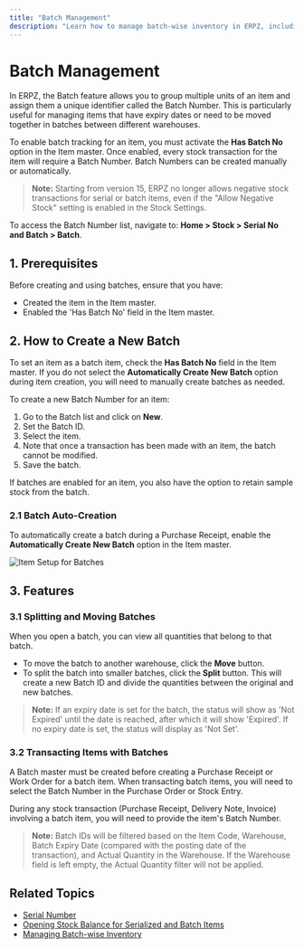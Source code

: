 ```yaml
---
title: "Batch Management"
description: "Learn how to manage batch-wise inventory in ERPZ, including batch creation, splitting, and transactions."
---
```


# Batch Management

In ERPZ, the Batch feature allows you to group multiple units of an item and assign them a unique identifier called the Batch Number. This is particularly useful for managing items that have expiry dates or need to be moved together in batches between different warehouses.

To enable batch tracking for an item, you must activate the **Has Batch No** option in the Item master. Once enabled, every stock transaction for the item will require a Batch Number. Batch Numbers can be created manually or automatically.

> **Note:** Starting from version 15, ERPZ no longer allows negative stock transactions for serial or batch items, even if the "Allow Negative Stock" setting is enabled in the Stock Settings.

To access the Batch Number list, navigate to: **Home > Stock > Serial No and Batch > Batch**.

## 1. Prerequisites

Before creating and using batches, ensure that you have:

- Created the item in the Item master.
- Enabled the 'Has Batch No' field in the Item master.

## 2. How to Create a New Batch

To set an item as a batch item, check the **Has Batch No** field in the Item master. If you do not select the **Automatically Create New Batch** option during item creation, you will need to manually create batches as needed.

To create a new Batch Number for an item:

1. Go to the Batch list and click on **New**.
2. Set the Batch ID.
3. Select the item.
4. Note that once a transaction has been made with an item, the batch cannot be modified.
5. Save the batch.

If batches are enabled for an item, you also have the option to retain sample stock from the batch.

### 2.1 Batch Auto-Creation

To automatically create a batch during a Purchase Receipt, enable the **Automatically Create New Batch** option in the Item master.

![Item Setup for Batches]()

## 3. Features

### 3.1 Splitting and Moving Batches

When you open a batch, you can view all quantities that belong to that batch.

- To move the batch to another warehouse, click the **Move** button.
- To split the batch into smaller batches, click the **Split** button. This will create a new Batch ID and divide the quantities between the original and new batches.

> **Note:** If an expiry date is set for the batch, the status will show as 'Not Expired' until the date is reached, after which it will show 'Expired'. If no expiry date is set, the status will display as 'Not Set'.

### 3.2 Transacting Items with Batches

A Batch master must be created before creating a Purchase Receipt or Work Order for a batch item. When transacting batch items, you will need to select the Batch Number in the Purchase Order or Stock Entry.

During any stock transaction (Purchase Receipt, Delivery Note, Invoice) involving a batch item, you will need to provide the item's Batch Number.

> **Note:** Batch IDs will be filtered based on the Item Code, Warehouse, Batch Expiry Date (compared with the posting date of the transaction), and Actual Quantity in the Warehouse. If the Warehouse field is left empty, the Actual Quantity filter will not be applied.

## Related Topics

- [Serial Number](/stock/serial-and-batch/serial-number)
- [Opening Stock Balance for Serialized and Batch Items]()
- [Managing Batch-wise Inventory]()
